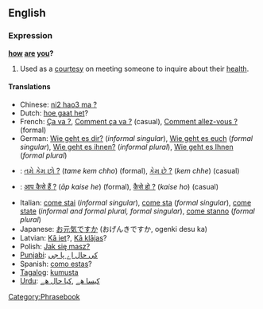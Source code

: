 ==English==
===Expression===
'''[[how]] [[are]] [[you]]?'''

#Used as a [[courtesy]] on meeting someone to inquire about their [[health]].

====Translations====
*Chinese: [[ni2 hao3 ma ?]]
*Dutch: [[hoe gaat het]]?
*French: [[Ça va ?]], [[Comment ça va ?]] (casual), [[Comment allez-vous ?]] (formal)
*German: [[Wie geht es dir?]] (''informal singular''), [[Wie geht es euch]] (''formal singular''), [[Wie geht es ihnen?]] (''informal plural''), [[Wie geht es Ihnen]] (''formal plural'')
*{{gu}}: [[તમે કેમ છો ?]] (''tame kem chho'') (formal), [[કેમ છે ?]] (''kem chhe'') (casual)
*{{hi}}: [[आप कैसे हैं ?]] (''āp kaise he'') (formal), [[कैसे हो ?]] (''kaise ho'') (casual)
*Italian: [[come stai]] (''informal singular''), [[come sta]] (''formal singular''), [[come state]] (''informal and formal plural, formal singular''), [[come stanno]] (''formal plural'')
*Japanese: [[お元気ですか]] (おげんきですか, ogenki desu ka)
*Latvian: [[Kā iet]]?, [[Kā klājas]]?
*Polish: [[Jak się masz?]]
*[[Punjabi]]: [[کی حال اے پا جی]]
*Spanish: [[como estas]]?
*[[Tagalog]]: [[kumusta]]
*[[Urdu]]: [[کیسا هے]] ,[[کیا حال هے]]

[[Category:Phrasebook]]